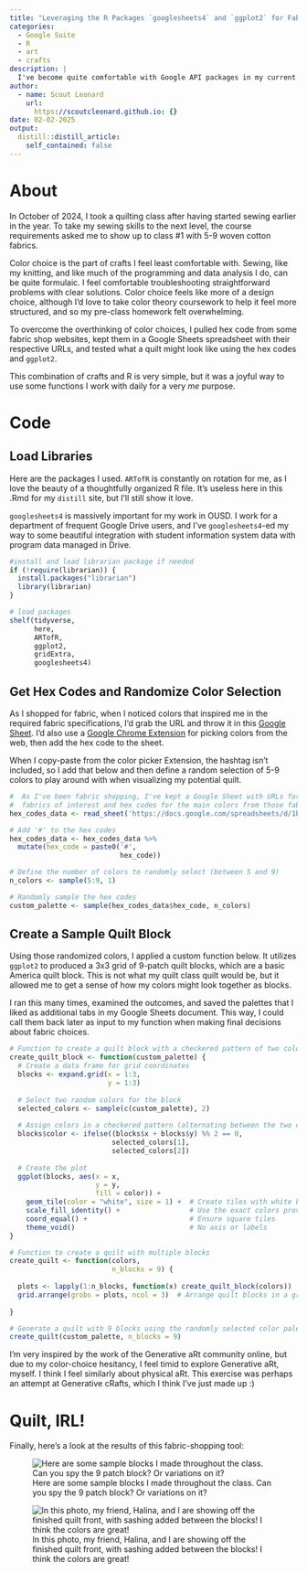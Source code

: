 ```yaml
---
title: "Leveraging the R Packages `googlesheets4` and `ggplot2` for Fabric Shopping"
categories:
  - Google Suite
  - R
  - art
  - crafts
description: |
  I've become quite comfortable with Google API packages in my current workplace, where I collaborate with enthusiastic and creative Google Suite users to integrate their data and projects with SIS data to create data tools and dashboards. This has inspired me to use `googlesheets4` in a recent personal project, shopping for quilting fabrics. 
author:
  - name: Scout Leonard
    url:
      https://scoutcleonard.github.io: {}
date: 02-02-2025
output:
  distill::distill_article:
    self_contained: false
---
```



# About

In October of 2024, I took a quilting class after having started sewing earlier in the year. To take my sewing skills to the next level, the course requirements asked me to show up to class #1 with 5-9 woven cotton fabrics. 

Color choice is the part of crafts I feel least comfortable with. Sewing, like my knitting, and like much of the programming and data analysis I do, can be quite formulaic. I feel comfortable troubleshooting straightforward problems with clear solutions. Color choice feels like more of a design choice, although I'd love to take color theory coursework to help it feel more structured, and so my pre-class homework felt overwhelming.

To overcome the overthinking of color choices, I pulled hex code from some fabric shop websites, kept them in a Google Sheets spreadsheet with their respective URLs, and tested what a quilt might look like using the hex codes and `ggplot2`. 

This combination of crafts and R is very simple, but it was a joyful way to use some functions I work with daily for a very _me_ purpose.

# Code

## Load Libraries

Here are the packages I used. `ARTofR` is constantly on rotation for me, as I love the beauty of a thoughtfully organized R file. It's useless here in this .Rmd for my `distill` site, but I'll still show it love. 

`googlesheets4` is massively important for my work in OUSD. I work for a department of frequent Google Drive users, and I've `googlesheets4`-ed my way to some beautiful integration with student information system data with program data managed in Drive. 

```r
#install and load librarian package if needed
if (!require(librarian)) {
  install.packages("librarian")
  library(librarian)
}

# load packages
shelf(tidyverse, 
      here, 
      ARTofR, 
      ggplot2, 
      gridExtra, 
      googlesheets4)
```

## Get Hex Codes and Randomize Color Selection

As I shopped for fabric, when I noticed colors that inspired me in the required fabric specifications, I'd grab the URL and throw it in this [Google Sheet](https://docs.google.com/spreadsheets/d/1bCFgHr1KwrBOcmKiO_k-jonU9haHtGD3Orw6rOVbw00/edit?gid=0#gid=0). I'd also use a [Google Chrome Extension](https://chromewebstore.google.com/detail/colorpick-eyedropper/ohcpnigalekghcmgcdcenkpelffpdolg?hl=en&pli=1) for picking colors from the web, then add the hex code to the sheet.

When I copy-paste from the color picker Extension, the hashtag isn't included, so I add that below and then define a random selection of 5-9 colors to play around with when visualizing my potential quilt.

```r
#  As I've been fabric shopping, I've kept a Google Sheet with URLs for
#  fabrics of interest and hex codes for the main colors from those fabrics.
hex_codes_data <- read_sheet('https://docs.google.com/spreadsheets/d/1bCFgHr1KwrBOcmKiO_k-jonU9haHtGD3Orw6rOVbw00/edit?gid=0#gid=0')

# Add '#' to the hex codes
hex_codes_data <- hex_codes_data %>%
  mutate(hex_code = paste0('#', 
                           hex_code))

# Define the number of colors to randomly select (between 5 and 9)
n_colors <- sample(5:9, 1)

# Randomly sample the hex codes
custom_palette <- sample(hex_codes_data$hex_code, n_colors)
```

## Create a Sample Quilt Block

Using those randomized colors, I applied a custom function below. It utilizes `ggplot2` to produced a 3x3 grid of 9-patch quilt blocks, which are a basic America quilt block. This is not what my quilt class quilt would be, but it allowed me to get a sense of how my colors might look together as blocks. 

I ran this many times, examined the outcomes, and saved the palettes that I liked as additional tabs in my Google Sheets document. This way, I could call them back later as input to my function when making final decisions about fabric choices. 

```r
# Function to create a quilt block with a checkered pattern of two colors
create_quilt_block <- function(custom_palette) {
  # Create a data frame for grid coordinates
  blocks <- expand.grid(x = 1:3, 
                        y = 1:3)
  
  # Select two random colors for the block
  selected_colors <- sample(c(custom_palette), 2)
  
  # Assign colors in a checkered pattern (alternating between the two colors)
  blocks$color <- ifelse((blocks$x + blocks$y) %% 2 == 0, 
                         selected_colors[1], 
                         selected_colors[2])
  
  # Create the plot
  ggplot(blocks, aes(x = x, 
                     y = y, 
                     fill = color)) +
    geom_tile(color = "white", size = 1) +  # Create tiles with white borders
    scale_fill_identity() +                 # Use the exact colors provided
    coord_equal() +                         # Ensure square tiles
    theme_void()                            # No axis or labels
}

# Function to create a quilt with multiple blocks
create_quilt <- function(colors, 
                         n_blocks = 9) {
  
  plots <- lapply(1:n_blocks, function(x) create_quilt_block(colors))
  grid.arrange(grobs = plots, ncol = 3)  # Arrange quilt blocks in a grid
  
}

# Generate a quilt with 9 blocks using the randomly selected color palette
create_quilt(custom_palette, n_blocks = 9)
```

I'm very inspired by the work of the Generative aRt community online, but due to my color-choice hesitancy, I feel timid to explore Generative aRt, myself. I think I feel similarly about physical aRt. This exercise was perhaps an attempt at Generative cRafts, which I think I've just made up :) 

# Quilt, IRL!

Finally, here's a look at the results of this fabric-shopping tool:

![Here are some sample blocks I made throughout the class. Can you spy the 9 patch block? Or variations on it?](quilt_blocks_irl.jpeg)


![In this photo, my friend, Halina, and I are showing off the finished quilt front, with sashing added between the blocks! I think the colors are great!](quilt_front.png)